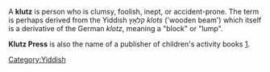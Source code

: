 {{vfd}}

A '''klutz''' is person who is clumsy, foolish, inept, or accident-prone.  The term is perhaps derived from the Yiddish &#1511;&#1500;&#64303;&#1509; ''klots'' ('wooden beam') which itself is a derivative of the German ''klotz'', meaning a "block" or "lump".

'''Klutz Press''' is also the name of a publisher of children's activity books [http://klutz.com/].

{{stub}}

[[Category:Yiddish]]